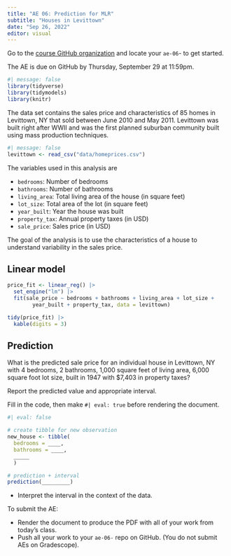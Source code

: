 ```yaml
---
title: "AE 06: Prediction for MLR"
subtitle: "Houses in Levittown"
date: "Sep 26, 2022"
editor: visual
---
```


::: callout-important
Go to the [course GitHub organization](https://github.com/sta210-fa22) and locate your `ae-06`- to get started.

The AE is due on GitHub by Thursday, September 29 at 11:59pm.
:::

```r
#| message: false
library(tidyverse)
library(tidymodels)
library(knitr)
```

The data set contains the sales price and characteristics of 85 homes in Levittown, NY that sold between June 2010 and May 2011. Levittown was built right after WWII and was the first planned suburban community built using mass production techniques.

```r
#| message: false
levittown <- read_csv("data/homeprices.csv")
```

The variables used in this analysis are

-   `bedrooms`: Number of bedrooms
-   `bathrooms`: Number of bathrooms
-   `living_area`: Total living area of the house (in square feet)
-   `lot_size`: Total area of the lot (in square feet)
-   `year_built`: Year the house was built
-   `property_tax`: Annual property taxes (in USD)
-   `sale_price`: Sales price (in USD)

The goal of the analysis is to use the characteristics of a house to understand variability in the sales price.

## Linear model

```r
price_fit <- linear_reg() |>
  set_engine("lm") |>
  fit(sale_price ~ bedrooms + bathrooms + living_area + lot_size +
        year_built + property_tax, data = levittown)

tidy(price_fit) |>
  kable(digits = 3)
```

## Prediction

What is the predicted sale price for an individual house in Levittown, NY with 4 bedrooms, 2 bathrooms, 1,000 square feet of living area, 6,000 square foot lot size, built in 1947 with \$7,403 in property taxes?

Report the predicted value and appropriate interval.

::: callout-note
Fill in the code, then make `#| eval: true` before rendering the document.
:::

```r
#| eval: false

# create tibble for new observation 
new_house <- tibble(
  bedrooms = ____, 
  bathrooms = ____, 
  _____
  )

# prediction + interval
prediction(_________)

```

-   Interpret the interval in the context of the data.

::: callout-important
To submit the AE:

-   Render the document to produce the PDF with all of your work from today's class.
-   Push all your work to your `ae-06-` repo on GitHub. (You do not submit AEs on Gradescope).
:::
